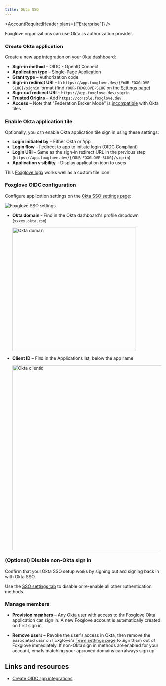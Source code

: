 ```yaml
---
title: Okta SSO
---
```



<AccountRequiredHeader plans={["Enterprise"]} />

Foxglove organizations can use Okta as authorization provider.

### Create Okta application

Create a new app integration on your Okta dashboard:

- **Sign-in method** – OIDC - OpenID Connect
- **Application type** – Single-Page Application
- **Grant type** – Authorization code
- **Sign-in redirect URI** – In `https://app.foxglove.dev/{YOUR-FOXGLOVE-SLUG}/signin` format (find `YOUR-FOXGLOVE-SLUG` on the [Settings page](https://app.foxglove.dev/~/settings))
- **Sign-out redirect URI** – `https://app.foxglove.dev/signin`
- **Trusted Origins** – Add `https://console.foxglove.dev`
- **Access** – Note that "Federation Broker Mode" is [incompatible](https://help.okta.com/en-us/Content/Topics/Apps/apps-fbm-known-issues.htm) with Okta tiles

### Enable Okta application tile

Optionally, you can enable Okta application tile sign in using these settings:

- **Login initiated by** – Either Okta or App
- **Login flow** – Redirect to app to initiate login (OIDC Compliant)
- **Login URI** – Same as the sign-in redirect URL in the previous step (`https://app.foxglove.dev/{YOUR-FOXGLOVE-SLUG}/signin`)
- **Application visibility** – Display application icon to users

This [Foxglove logo](/img/docs/organization-setup/okta/foxglove-logo-okta.png) works well as a custom tile icon.

### Foxglove OIDC configuration

Configure application settings on the [Okta SSO settings page](https://app.foxglove.dev/~/settings/oidc):

![Foxglove SSO settings](/img/docs/organization-setup/okta/settings.png)

- **Okta domain** – Find in the Okta dashboard's profile dropdown (`xxxxx.okta.com`)

  <img alt="Okta domain" src="/img/docs/organization-setup/okta/domain.png" width="400" />

- **Client ID** – Find in the Applications list, below the app name

  <img alt="Okta clientId" src="/img/docs/organization-setup/okta/clientid.png" width="600" />

### (Optional) Disable non-Okta sign in

Confirm that your Okta SSO setup works by signing out and signing back in with Okta SSO.

Use the [SSO settings tab](https://app.foxglove.dev/~/settings/oidc) to disable or re-enable all other authentication methods.

### Manage members

- **Provision members** – Any Okta user with access to the Foxglove Okta application can sign in. A new Foxglove account is automatically created on first sign in.

- **Remove users** – Revoke the user's access in Okta, then remove the associated user on Foxglove's [Team settings page](https://app.foxglove.dev/~/settings/team) to sign them out of Foxglove immediately. If non-Okta sign in methods are enabled for your account, emails matching your approved domains can always sign up.

## Links and resources

- [Create OIDC app integrations](https://help.okta.com/en-us/Content/Topics/Apps/Apps_App_Integration_Wizard_OIDC.htm)
